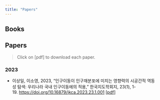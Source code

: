 ```yaml
---
title: "Papers"
---
```


## Books

## Papers

> Click on \[pdf\] to download each paper.

### 2023

-   이상일, 이소영, 2023, “인구이동이 인구재분포에 미치는 영향력의 시공간적 역동성 탐색: 우리나라 국내 인구이동에의 적용,” 한국지도학회지, 23(1), 1-19. <https://doi.org/10.16879/jkca.2023.23.1.001> [\[pdf\]](2023_03_한국지도학회지_이상일_이소영.pdf)
